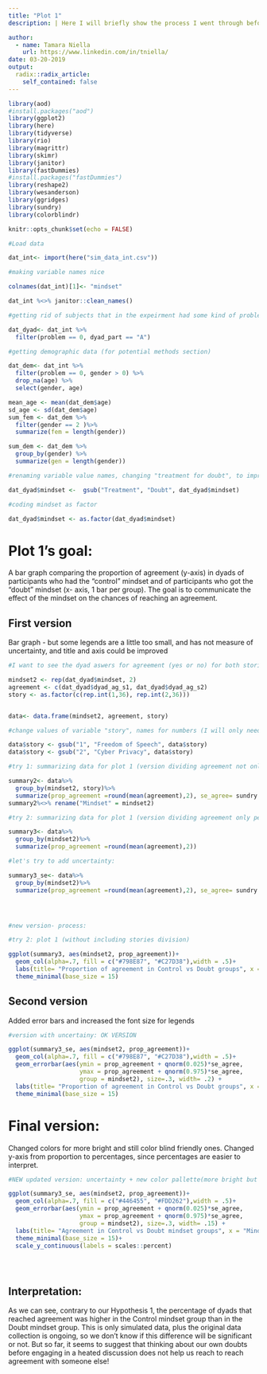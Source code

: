 ```yaml
---
title: "Plot 1"
description: | Here I will briefly show the process I went through before getting the final version of the first plot together with its final version. 

author:
  - name: Tamara Niella
    url: https://www.linkedin.com/in/tniella/
date: 03-20-2019
output:
  radix::radix_article:
    self_contained: false
---
```


```r

library(aod)
#install.packages("aod")
library(ggplot2)
library(here)
library(tidyverse)
library(rio)
library(magrittr)
library(skimr)
library(janitor)
library(fastDummies)
#install.packages("fastDummies")
library(reshape2)
library(wesanderson)
library(ggridges)
library(sundry)
library(colorblindr) 

knitr::opts_chunk$set(echo = FALSE)
```

```r

#Load data 

dat_int<- import(here("sim_data_int.csv"))

#making variable names nice 

colnames(dat_int)[1]<- "mindset"

dat_int %<>% janitor::clean_names()

#getting rid of subjects that in the expeirment had some kind of problem (did't complete task well etc), and I am only keeping data from one participant per dyad, since initially, I will only look at answers that dyads answered together (same answer for both participants, I only need one)

dat_dyad<- dat_int %>% 
  filter(problem == 0, dyad_part == "A") 

#getting demographic data (for potential methods section)

dat_dem<- dat_int %>% 
  filter(problem == 0, gender > 0) %>%
  drop_na(age) %>%
  select(gender, age)

mean_age <- mean(dat_dem$age)
sd_age <- sd(dat_dem$age)
sum_fem <- dat_dem %>% 
  filter(gender == 2 )%>%
  summarize(fem = length(gender))

sum_dem <- dat_dem %>% 
  group_by(gender) %>%
  summarize(gen = length(gender))

#renaming variable value names, changing "treatment for doubt", to improve explanation of study through graphs and analysis

dat_dyad$mindset <-  gsub("Treatment", "Doubt", dat_dyad$mindset)

#coding mindset as factor 

dat_dyad$mindset <- as.factor(dat_dyad$mindset)
```


# Plot 1's goal: 

A bar graph comparing the proportion of agreement (y-axis) in dyads of participants who had the “control” mindset and of participants who got the “doubt” mindset (x- axis, 1 bar per group).
The goal is to communicate the effect of the mindset on the chances of reaching an agreement. 


## First version 

Bar graph - but some legends are a little too small, and has not measure of uncertainty, and title and axis could be improved

```r

#I want to see the dyad aswers for agreement (yes or no) for both stories, then I will create a new data set with one variable for agreement, that will iclude agreement for stories one and 2 and another variable that will indicate whether that agreement belongs to story 1 (freedom of speech) or 2 (cyber privacy)

mindset2 <- rep(dat_dyad$mindset, 2)
agreement <- c(dat_dyad$dyad_ag_s1, dat_dyad$dyad_ag_s2)
story <- as.factor(c(rep.int(1,36), rep.int(2,36)))


data<- data.frame(mindset2, agreement, story)

#change values of variable "story", names for numbers (I will only need this if I decide to show the proportions of agreement for the different stories - which is not totally relevant to the results of the study, so I am still debating about it )

data$story <- gsub("1", "Freedom of Speech", data$story)
data$story <- gsub("2", "Cyber Privacy", data$story)

#try 1: summarizing data for plot 1 (version dividing agreement not only per mindset but also per story)

summary2<- data%>% 
  group_by(mindset2, story)%>%
  summarize(prop_agreement =round(mean(agreement),2), se_agree= sundry::se(agreement))
summary2%<>% rename("Mindset" = mindset2)

#try 2: summarizing data for plot 1 (version dividing agreement only per mindset)

summary3<- data%>% 
  group_by(mindset2)%>%
  summarize(prop_agreement =round(mean(agreement),2))

#let's try to add uncertainty: 

summary3_se<- data%>% 
  group_by(mindset2)%>%
  summarize(prop_agreement =round(mean(agreement),2), se_agree= sundry::se(agreement))




#new version- process:  

#try 2: plot 1 (without including stories division)

ggplot(summary3, aes(mindset2, prop_agreement))+
  geom_col(alpha=.7, fill = c("#798E87", "#C27D38"),width = .5)+
  labs(title= "Proportion of agreement in Control vs Doubt groups", x = "Mindset", y = "Proportion of agreement") + 
  theme_minimal(base_size = 15) 
```


## Second version 

Added error bars and increased the font size for legends 

```r

#version with uncertainy: OK VERSION

ggplot(summary3_se, aes(mindset2, prop_agreement))+
  geom_col(alpha=.7, fill = c("#798E87", "#C27D38"),width = .5)+
  geom_errorbar(aes(ymin = prop_agreement + qnorm(0.025)*se_agree,
                    ymax = prop_agreement + qnorm(0.975)*se_agree,
                    group = mindset2), size=.3, width= .2) +
  labs(title= "Proportion of agreement in Control vs Doubt groups", x = "Mindset", y = "Proportion of agreement") + 
  theme_minimal(base_size = 15)
```


# Final version: 

Changed colors for more bright and still color blind friendly ones. Changed y-axis from proportion to percentages, since percentages are easier to interpret. 




```r
#NEW updated version: uncertainty + new color pallette(more bright but still color blind firendly , #chevalier1) + percentage instead of proportion 

ggplot(summary3_se, aes(mindset2, prop_agreement))+
  geom_col(alpha=.7, fill = c("#446455", "#FDD262"),width = .5)+
  geom_errorbar(aes(ymin = prop_agreement + qnorm(0.025)*se_agree,
                    ymax = prop_agreement + qnorm(0.975)*se_agree,
                    group = mindset2), size=.3, width= .15) +
  labs(title= "Agreement in Control vs Doubt mindset groups", x = "Mindset", y = "Percentage of agreement") + 
  theme_minimal(base_size = 15)+
  scale_y_continuous(labels = scales::percent)





```

## Interpretation: 

As we can see, contrary to our Hypothesis 1, the percentage of dyads that reached agreement was higher in the Control mindset group than in the Doubt mindset group. This is only simulated data, plus the original data collection is ongoing, so we don't know if this difference will be significant or not. But so far, it seems to suggest that thinking about our own doubts before engaging in a heated discussion does not help us reach to reach agreement with someone else! 